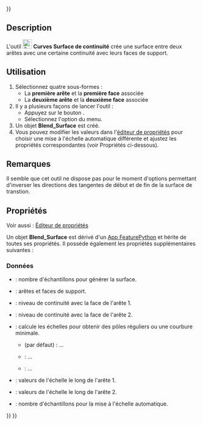 <languages/>
{{UnfinishedDocu{{#translation:}}}}

{{Docnav/fr
|[[Curves_MultiLoft/fr|Multi lissage]]
|[[Curves_BlendSolid/fr|Solide de continuité]]
|[[Curves_Workbench/fr|Atelier Curves]]
|IconL=Curves_MultiLoft.svg
|IconR=Curves_BlendSolid.svg
|IconC=Curves_workbench_icon.svg
}}

{{GuiCommand/fr
|Name=Curves BlendSurf2
|Name/fr=Curves Surface de continuité
|MenuLocation=Surfaces → BlendSurface
|Workbenches=[[Curves_Workbench/fr|Curves]]
}}

==Description==

L'outil [[Image:Curves_BlendSurf2.svg|24px]] '''Curves Surface de continuité''' crée une surface entre deux arêtes avec une certaine continuité avec leurs faces de support.

<span id="Usage"></span>
==Utilisation==

# Sélectionnez quatre sous-formes :
#* La '''première arête''' et la '''première face''' associée
#* La '''deuxième arête''' et la '''deuxième face''' associée
# Il y a plusieurs façons de lancer l'outil :
#* Appuyez sur le bouton {{Button|[[Image:Curves_BlendSurf2.svg|16px]] [[Curves_BlendSurf2/fr|BlendSurface]]}}.
#* Sélectionnez l'option {{MenuCommand|Surfaces → [[Image:Curves_BlendSurf2.svg|16px]] BlendSurface}} du menu.
# Un objet '''Blend_Surface''' est créé.
# Vous pouvez modifier les valeurs dans l'[[Property_editor/fr|éditeur de propriétés]] pour choisir une mise à l'échelle automatique différente et ajustez les propriétés correspondantes (voir Propriétés ci-dessous).

<span id="Notes"></span>
==Remarques==

Il semble que cet outil ne dispose pas pour le moment d'options permettant d'inverser les directions des tangentes de début et de fin de la surface de transtion.

<span id="Properties"></span>
==Propriétés==

Voir aussi : [[Property_editor/fr|Éditeur de propriétés]]

Un objet '''Blend_Surface''' est dérivé d'un [[App_FeaturePython/fr|App FeaturePython]] et hérite de toutes ses propriétés. Il possède également les propriétés supplémentaires suivantes :

<span id="Data"></span>
===Données===

{{TitleProperty|Base}}

* {{PropertyData|Samples|Integer}} : nombre d'échantillons pour générer la surface.
* {{PropertyData|Sources|LinkSubList}} : arêtes et faces de support.

{{TitleProperty|Continuity}}

* {{PropertyData|Continuity1|Integer}} : niveau de continuité avec la face de l'arête 1.
* {{PropertyData|Continuity2|Integer}} : niveau de continuité avec la face de l'arête 2.

{{TitleProperty|Scale}}

* {{PropertyData|Auto Scale|Enumeration}} : calcule les échelles pour obtenir des pôles réguliers ou une courbure minimale.
** {{Value|RegularPoles}} (par défaut) : ...
** {{Value|MinimizeCurvature}} : ...
** {{Value|Manual}} : ...
* {{PropertyData|Scale1|FloatList}} : valeurs de l'échelle le long de l'arête 1.
* {{PropertyData|Scale2|FloatList}} : valeurs de l'échelle le long de l'arête 2.
* {{PropertyData|Scale Samples|Integer}} : nombre d'échantillons pour la mise à l'échelle automatique.


{{Docnav/fr
|[[Curves_MultiLoft/fr|Multi lissage]]
|[[Curves_BlendSolid/fr|Solide de continuité]]
|[[Curves_Workbench/fr|Atelier Curves]]
|IconL=Curves_MultiLoft.svg
|IconR=Curves_BlendSolid.svg
|IconC=Curves_workbench_icon.svg
}}

{{Curves Tools navi{{#translation:}}}}
{{Userdocnavi{{#translation:}}}}